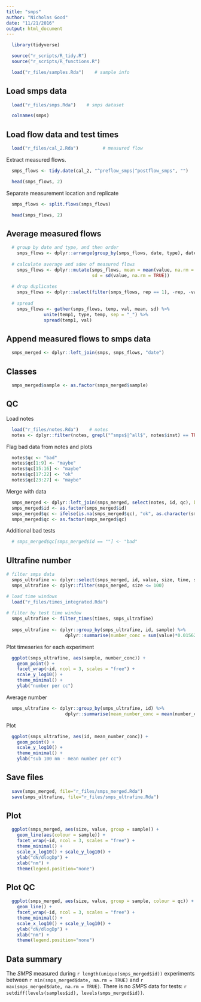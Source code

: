 ```yaml
---
title: "smps"
author: "Nicholas Good"
date: "11/21/2016"
output: html_document
---
```


```r
  library(tidyverse)
```

```r
  source("r_scripts/R_tidy.R")
  source("r_scripts/R_functions.R")
```

```r
  load("r_files/samples.Rda")    # sample info
```

## Load smps data

```r
  load("r_files/smps.Rda")    # smps dataset
```

```r
  colnames(smps)
```

## Load flow data and test times

```r
  load("r_files/cal_2.Rda")         # measured flow
```

Extract measured flows.

```r
  smps_flows <- tidy.date(cal_2, "^preflow_smps|^postflow_smps", "")
```

```r
  head(smps_flows, 2)
```

Separate measurement location and replicate

```r
  smps_flows <- split.flows(smps_flows)
```

```r
  head(smps_flows, 2)
```

## Average measured flows

```r
  # group by date and type, and then order
    smps_flows <- dplyr::arrange(group_by(smps_flows, date, type), date)
  
  # calculate average and sdev of measured flows
    smps_flows <- dplyr::mutate(smps_flows, mean = mean(value, na.rm = TRUE),
                                sd = sd(value, na.rm = TRUE))
    
  # drop duplicates
    smps_flows <- dplyr::select(filter(smps_flows, rep == 1), -rep, -value)
    
  # spread
    smps_flows <- gather(smps_flows, temp, val, mean, sd) %>% 
              unite(temp1, type, temp, sep = "_") %>% 
              spread(temp1, val)
```

## Append measured flows to smps data

```r
  smps_merged <- dplyr::left_join(smps, smps_flows, "date")
```

## Classes

```r
  smps_merged$sample <- as.factor(smps_merged$sample)
```

## QC

Load notes

```r
  load("r_files/notes.Rda")    # notes
  notes <- dplyr::filter(notes, grepl("^smps$|^all$", notes$inst) == TRUE)
```

Flag bad data from notes and plots

```r
  notes$qc <- "bad"
  notes$qc[1:9] <- "maybe"
  notes$qc[15:16] <- "maybe"
  notes$qc[17:22] <- "ok"
  notes$qc[23:27] <- "maybe"
```

Merge with data

```r
  smps_merged <- dplyr::left_join(smps_merged, select(notes, id, qc), by = "id")
  smps_merged$id <- as.factor(smps_merged$id)
  smps_merged$qc <- ifelse(is.na(smps_merged$qc), "ok", as.character(smps_merged$qc))
  smps_merged$qc <- as.factor(smps_merged$qc)
```

Additional bad tests

```r
  # smps_merged$qc[smps_merged$id == ""] <- "bad"
```

## Ultrafine number

```r
# filter smps data
  smps_ultrafine <- dplyr::select(smps_merged, id, value, size, time, sample)
  smps_ultrafine <- dplyr::filter(smps_merged, size <= 100)

# load time windows
  load("r_files/times_integrated.Rda")
  
# filter by test time window
  smps_ultrafine <- filter_times(times, smps_ultrafine)
  
  smps_ultrafine <- dplyr::group_by(smps_ultrafine, id, sample) %>%
                      dplyr::summarise(number_conc = sum(value)*0.015625355)
```

Plot timeseries for each experiment

```r
  ggplot(smps_ultrafine, aes(sample, number_conc)) +
    geom_point() +
    facet_wrap(~id, ncol = 3, scales = "free") +
    scale_y_log10() +
    theme_minimal() + 
    ylab("number per cc")
```

Average number

```r
  smps_ultrafine <- dplyr::group_by(smps_ultrafine, id) %>%
                      dplyr::summarise(mean_number_conc = mean(number_conc))
```

Plot

```r
  ggplot(smps_ultrafine, aes(id, mean_number_conc)) +
    geom_point() +
    scale_y_log10() +
    theme_minimal() + 
    ylab("sub 100 nm - mean number per cc")
```

## Save files

```r
  save(smps_merged, file="r_files/smps_merged.Rda")
  save(smps_ultrafine, file="r_files/smps_ultrafine.Rda")
```

## Plot

```r
  ggplot(smps_merged, aes(size, value, group = sample)) +
    geom_line(aes(colour = sample)) +
    facet_wrap(~id, ncol = 3, scales = "free") +
    theme_minimal() +
    scale_x_log10() + scale_y_log10() +
    ylab("dN/dlogDp") +
    xlab("nm") +
    theme(legend.position="none")
```

## Plot QC

```r
  ggplot(smps_merged, aes(size, value, group = sample, colour = qc)) +
    geom_line() +
    facet_wrap(~id, ncol = 3, scales = "free") +
    theme_minimal() +
    scale_x_log10() + scale_y_log10() +
    ylab("dN/dlogDp") +
    xlab("nm") +
    theme(legend.position="none")
```

## Data summary

The $SMPS$ measured during `r length(unique(smps_merged$id))` experiments between `r min(smps_merged$date, na.rm = TRUE)` and `r max(smps_merged$date, na.rm = TRUE)`. There is no $SMPS$ data for tests: `r setdiff(levels(samples$id), levels(smps_merged$id))`.
